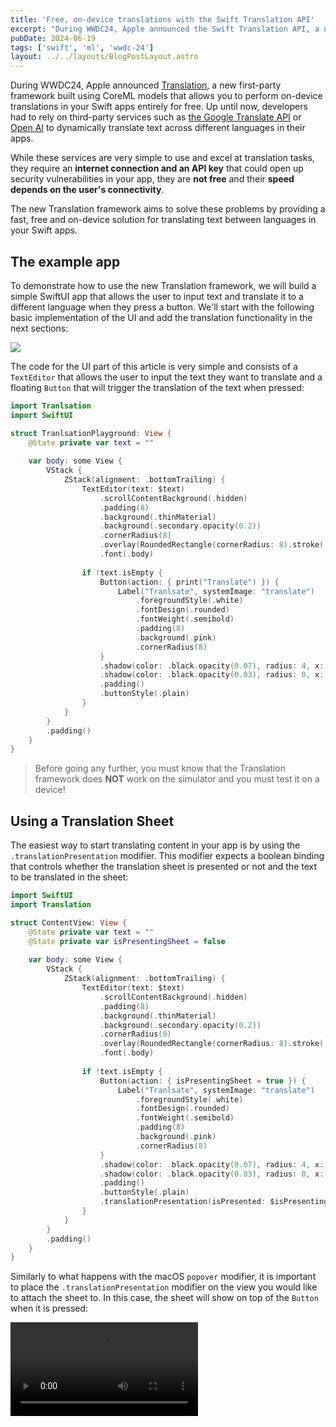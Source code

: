 ```yaml
---
title: 'Free, on-device translations with the Swift Translation API'
excerpt: "During WWDC24, Apple announced the Swift Translation API, a new framework that allows you to perform on-device translations in your Swift apps entirely for free. In this post, we'll take a look at all the different ways you can use the new API to translate text between languages in your apps."
pubDate: 2024-06-19
tags: ['swift', 'ml', 'wwdc-24']
layout: ../../layouts/BlogPostLayout.astro
---
```



During WWDC24, Apple announced [Translation](https://developer.apple.com/wwdc24/10117), a new first-party framework built using CoreML models that allows you to perform on-device translations in your Swift apps entirely for free. Up until now, developers had to rely on third-party services such as [the Google Translate API](https://cloud.google.com/translate) or [Open AI](https://openai.com/index/openai-api) to dynamically translate text across different languages in their apps.

While these services are very simple to use and excel at translation tasks, they require an **internet connection and an API key** that could open up security vulnerabilities in your app, they are **not free** and their **speed depends on the user's connectivity**. 

The new Translation framework aims to solve these problems by providing a fast, free and on-device solution for translating text between languages in your Swift apps.

## The example app

To demonstrate how to use the new Translation framework, we will build a simple SwiftUI app that allows the user to input text and translate it to a different language when they press a button. We'll start with the following basic implementation of the UI and add the translation functionality in the next sections:

![](/assets/posts/swift-translation-api/ui.webp)

The code for the UI part of this article is very simple and consists of a `TextEditor` that allows the user to input the text they want to translate and a floating `Button` that will trigger the translation of the text when pressed:

```swift:TranlsationPlayground.swift
import Tranlsation
import SwiftUI

struct TranlsationPlayground: View {
    @State private var text = ""
    
    var body: some View {
        VStack {
            ZStack(alignment: .bottomTrailing) {
                TextEditor(text: $text)
                    .scrollContentBackground(.hidden)
                    .padding(8)
                    .background(.thinMaterial)
                    .background(.secondary.opacity(0.2))
                    .cornerRadius(8)
                    .overlay(RoundedRectangle(cornerRadius: 8).stroke(.secondary, lineWidth: 2))
                    .font(.body)
                
                if !text.isEmpty {
                    Button(action: { print("Translate") }) {
                        Label("Tranlsate", systemImage: "translate")
                            .foregroundStyle(.white)
                            .fontDesign(.rounded)
                            .fontWeight(.semibold)
                            .padding(8)
                            .background(.pink)
                            .cornerRadius(8)
                    }
                    .shadow(color: .black.opacity(0.07), radius: 4, x: 0, y: 2)
                    .shadow(color: .black.opacity(0.03), radius: 0, x: 0, y: 2)
                    .padding()
                    .buttonStyle(.plain)
                }
            }
        }
        .padding()
    }
}
```

> Before going any further, you must know that the Translation framework does **NOT** work on the simulator and you must test it on a device! 

## Using a Translation Sheet

The easiest way to start translating content in your app is by using the `.translationPresentation` modifier. This modifier expects a boolean binding that controls whether the translation sheet is presented or not and the text to be translated in the sheet:

```swift:TranlsationPlayground.swift
import SwiftUI
import Translation

struct ContentView: View {
    @State private var text = ""
    @State private var isPresentingSheet = false
    
    var body: some View {
        VStack {
            ZStack(alignment: .bottomTrailing) {
                TextEditor(text: $text)
                    .scrollContentBackground(.hidden)
                    .padding(8)
                    .background(.thinMaterial)
                    .background(.secondary.opacity(0.2))
                    .cornerRadius(8)
                    .overlay(RoundedRectangle(cornerRadius: 8).stroke(.secondary, lineWidth: 2))
                    .font(.body)
                
                if !text.isEmpty {
                    Button(action: { isPresentingSheet = true }) {
                        Label("Tranlsate", systemImage: "translate")
                            .foregroundStyle(.white)
                            .fontDesign(.rounded)
                            .fontWeight(.semibold)
                            .padding(8)
                            .background(.pink)
                            .cornerRadius(8)
                    }
                    .shadow(color: .black.opacity(0.07), radius: 4, x: 0, y: 2)
                    .shadow(color: .black.opacity(0.03), radius: 0, x: 0, y: 2)
                    .padding()
                    .buttonStyle(.plain)
                    .translationPresentation(isPresented: $isPresentingSheet, text: text)
                }
            }
        }
        .padding()
    }
}
```

Similarly to what happens with the macOS `popover` modifier, it is important to place the `.translationPresentation` modifier on the view you would like to attach the sheet to. In this case, the sheet will show on top of the `Button` when it is pressed:

<Video src="/assets/posts/swift-translation-api/sheet.mp4" />

## Using TranslationSessions

If you would like to perform translations in the background, limit the languages you can translate to or even customize the UI you present to your users when translating, you can use a `TranslationSession` instead. Contrary to what I initially thought, `TranslationSession` can not be initialized directly, an instance of it can only be retrieved from a SwiftUI view by performing the following steps:

1. Create a variable in your SwiftUI view that holds an optional `TranslationSession.Configuration?` instance.
2. Create an instance of `TranslationSession.Configuration` with the desired source and target language and assign it to the variable created in step 1.
3. Add a `.translationTask` modifier, pass it the configuration variable and the closure where you will receive the session instance whenever the configuration changes or is invalidated.

Let's see how this works in practice:

```swift:TranslationPlayground.swift
import SwiftUI
import Translation

struct ContentView: View {
    @State private var text = ""
    @State private var configuration: TranslationSession.Configuration?
    
    var body: some View {
        VStack {
            ZStack(alignment: .bottomTrailing) {
                TextEditor(text: $text)
                    .scrollContentBackground(.hidden)
                    .padding(8)
                    .background(.thinMaterial)
                    .background(.secondary.opacity(0.2))
                    .cornerRadius(8)
                    .overlay(RoundedRectangle(cornerRadius: 8).stroke(.secondary, lineWidth: 2))
                    .font(.body)
                
                if !text.isEmpty {
                    Button(action: {
                       if configuration == nil {
                           self.configuration = TranslationSession.Configuration(source: nil, target: Locale.Language(identifier: "nl"))
                       } else {
                           self.configuration?.invalidate()
                       }
                    }) {
                        Label("Tranlsate", systemImage: "translate")
                            .foregroundStyle(.white)
                            .fontDesign(.rounded)
                            .fontWeight(.semibold)
                            .padding(8)
                            .background(.pink)
                            .cornerRadius(8)
                    }
                    .shadow(color: .black.opacity(0.07), radius: 4, x: 0, y: 2)
                    .shadow(color: .black.opacity(0.03), radius: 0, x: 0, y: 2)
                    .padding()
                    .buttonStyle(.plain)
                }
            }
        }
        .translationTask(configuration) { session in
            // Use `session` here!   
        }
        .padding()
    }
}
```

### Language Availabality

Before we start translating text, I want to point out a few things that you need to know to make the best use of the `Translation` framework.

#### Language download

The Translation framework needs to have a local model for each language you want to translate to. If you translate to a language whose model is not found on the device, the framework will present a sheet that will allow the user to download such model:

<Video src="/assets/posts/swift-translation-api/download.mp4" />

If you know you are going to need a specific language, you can prompt the user to download it before doing any translations by using the `prepareTranslation` method on `TranslationSession`. This will take the source and target languages you want to translate from and to and will download the necessary models:

```swift:TranslationPlayground.swift
import SwiftUI
import Translation

struct ContentView: View {
    @State private var text = ""
    @State private var configuration: TranslationSession.Configuration?
    
    var body: some View {
        VStack {
            ZStack(alignment: .bottomTrailing) {
                TextEditor(text: $text)
                    .scrollContentBackground(.hidden)
                    .padding(8)
                    .background(.thinMaterial)
                    .background(.secondary.opacity(0.2))
                    .cornerRadius(8)
                    .overlay(RoundedRectangle(cornerRadius: 8).stroke(.secondary, lineWidth: 2))
                    .font(.body)
                
                Button(action: {
                   if configuration == nil {
                       self.configuration = TranslationSession.Configuration(
                        source: Locale.Language(languageCode: .spanish),
                        target: Locale.Language(languageCode: .dutch)
                       )
                   } else {
                       self.configuration?.invalidate()
                   }
                }) {
                    Label("Prepare translation", systemImage: "arrow.down.circle.fill")
                        .foregroundStyle(.white)
                        .fontDesign(.rounded)
                        .fontWeight(.semibold)
                        .padding(8)
                        .background(.gray)
                        .cornerRadius(8)
                }
                .shadow(color: .black.opacity(0.07), radius: 4, x: 0, y: 2)
                .shadow(color: .black.opacity(0.03), radius: 0, x: 0, y: 2)
                .padding()
                .buttonStyle(.plain)
            }
        }
        .translationTask(configuration) { session in
            do {
                try await session.prepareTranslation()
            } catch let error {
                print(error)
            }
        }
        .padding()
    }
}
```

You can also use an instance of the `LanguageAvailability` class to check if the models are present and the translation pairing is available for translation:

```swift:TranslationPlayground.swift
import SwiftUI
import Translation

struct ContentView: View {
    @State private var text = ""
    @State private var shouldDownloadModels = false
    @State private var configuration: TranslationSession.Configuration?
    private let languageAvailability = LanguageAvailability()
    
    var body: some View {
        VStack {
            ZStack(alignment: .bottomTrailing) {
                TextEditor(text: $text)
                    .scrollContentBackground(.hidden)
                    .padding(8)
                    .background(.thinMaterial)
                    .background(.secondary.opacity(0.2))
                    .cornerRadius(8)
                    .overlay(RoundedRectangle(cornerRadius: 8).stroke(.secondary, lineWidth: 2))
                    .font(.body)
                
                if shouldDownloadModels {
                    Button(action: {
                       if configuration == nil {
                           self.configuration = TranslationSession.Configuration(
                            source: Locale.Language(languageCode: .spanish),
                            target: Locale.Language(languageCode: .dutch)
                           )
                       } else {
                           self.configuration?.invalidate()
                       }
                    }) {
                        Label("Prepare translation", systemImage: "arrow.down.circle.fill")
                            .foregroundStyle(.white)
                            .fontDesign(.rounded)
                            .fontWeight(.semibold)
                            .padding(8)
                            .background(.gray)
                            .cornerRadius(8)
                    }
                    .shadow(color: .black.opacity(0.07), radius: 4, x: 0, y: 2)
                    .shadow(color: .black.opacity(0.03), radius: 0, x: 0, y: 2)
                    .padding()
                    .buttonStyle(.plain)
                }
            }
        }
        .task {
            let status = await languageAvailability.status(from: Locale.Language(languageCode: .spanish), to: Locale.Language(languageCode: .dutch))
            switch status {
            case .installed, .unsupported: shouldDownloadModels = false
            case .supported: shouldDownloadModels = true
            @unknown default: shouldDownloadModels = false
            }
        }
        .translationTask(configuration) { session in
            do {
                try await session.prepareTranslation()
            } catch let error {
                print(error)
            }
        }
        .padding()
    }
}
```

To manually remove and download language models, you can go to System Preferences > Language & Region > Translation Languages and select the languages you want to download or remove:

![](/assets/posts/swift-translation-api/preferences.webp)

#### Available languages

The new Translation framework has a limited number of languages that you can translate from and to. This list is the same that Apple's Translations app supports and that [Apple shared during this year's WWDC session on the topic](https://developer.apple.com/wwdc24/10117):

![](/assets/posts/swift-translation-api/available-languages.webp)

You can use the `LanguageAvailability` class to get the list of supported languages:

```swift:TranslationPlayground.swift
import SwiftUI
import Translation

struct ContentView: View {
    @State private var availableLanguages = [Locale.Language]()
    private let languageAvailability = LanguageAvailability()
    
    var body: some View {
        VStack {
            // ...
        }
        .task {
            self.availableLanguages = await languageAvailability.supportedLanguages
        }
        .padding()
    }
}
```

Using the same method that we used earlier to check if the models for a translation pairing were available, we can also check if the translation for a specific language pairing is supported:

```swift:TranslationPlayground.swift
import SwiftUI
import Translation

struct ContentView: View {
    private let languageAvailability = LanguageAvailability()
    
    var body: some View {
        VStack {
            // ...
        }
        .task {
            // .supported
            let spanishToDutch = await languageAvailability.status(from: Locale.Language(languageCode: .spanish), to: Locale.Language(languageCode: .dutch))
            // .unsupported
            let dutchToDutch = await languageAvailability.status(from: Locale.Language(languageCode: .dutch), to: Locale.Language(languageCode: .dutch))
        }
        .padding()
    }
}
```

The `.unsupported` case will usually come back as an error when you try to translate text between an unsupported language pair.

### One-to-one translations

Now that we know how to obtain an instance of `TranslationSession`, we can start using it to translate our text. Let's say that we always want `TranslationSession` to translate the text from any language to Dutch. 

All we need to do is to create a `TranslationSession.Configuration` instance when the translate button is pressed. In this configuration instance, we need to set the target language and the source language (if you set it to `nil`, the API will automatically detect the language from the text) and then pass it to the `.translationTask` modifier. Then, in the closure part of the `.translationTask` modifier, we can use the `session` instance to translate the text:

```swift:TranslationPlayground.swift
import SwiftUI
import Translation

struct ContentView: View {
    @State private var text = ""
    @State private var configuration: TranslationSession.Configuration?
    
    var body: some View {
        VStack {
            ZStack(alignment: .bottomTrailing) {
                TextEditor(text: $text)
                    .scrollContentBackground(.hidden)
                    .padding(8)
                    .background(.thinMaterial)
                    .background(.secondary.opacity(0.2))
                    .cornerRadius(8)
                    .overlay(RoundedRectangle(cornerRadius: 8).stroke(.secondary, lineWidth: 2))
                    .font(.body)
                
                if !text.isEmpty {
                    Button(action: {
                       if configuration == nil {
                           self.configuration = TranslationSession.Configuration(source: nil, target: Locale.Language(identifier: "nl"))
                       } else {
                           self.configuration?.invalidate()
                       }
                    }) {
                        Label("Tranlsate", systemImage: "translate")
                            .foregroundStyle(.white)
                            .fontDesign(.rounded)
                            .fontWeight(.semibold)
                            .padding(8)
                            .background(.pink)
                            .cornerRadius(8)
                    }
                    .shadow(color: .black.opacity(0.07), radius: 4, x: 0, y: 2)
                    .shadow(color: .black.opacity(0.03), radius: 0, x: 0, y: 2)
                    .padding()
                    .buttonStyle(.plain)
                }
            }
        }
        .translationTask(configuration) { session in
            do {
                let response = try await session.translate(text)
                self.text = response.targetText
            } catch let error {
                print(error)
            }
        }
        .padding()
    }
}
```

Now, when we run the application again, add some text and tap on the translate button, the text in the editor will automatically change to Dutch instead of showing the translation sheet:

<Video src="/assets/posts/swift-translation-api/one-to-one.mp4" />

### Many-to-one translations

Let's say our user does not want to use the same language for the whole text and wants to pick which language to use for each paragraph and still translate everything when tapping on the translate button. We can make different requests to the `TranslationSession` instance and get the translated text for each paragraph:

```swift:TranslationPlayground.swift
import SwiftUI
import Translation

struct ContentView: View {
    @State private var text = ""
    @State private var configuration: TranslationSession.Configuration?
    
    var body: some View {
        VStack {
            ZStack(alignment: .bottomTrailing) {
                TextEditor(text: $text)
                    .scrollContentBackground(.hidden)
                    .padding(8)
                    .background(.thinMaterial)
                    .background(.secondary.opacity(0.2))
                    .cornerRadius(8)
                    .overlay(RoundedRectangle(cornerRadius: 8).stroke(.secondary, lineWidth: 2))
                    .font(.body)
                
                if !text.isEmpty {
                    Button(action: {
                       if configuration == nil {
                           self.configuration = TranslationSession.Configuration(source: nil, target: Locale.Language(identifier: "nl"))
                       } else {
                           self.configuration?.invalidate()
                       }
                    }) {
                        Label("Tranlsate", systemImage: "translate")
                            .foregroundStyle(.white)
                            .fontDesign(.rounded)
                            .fontWeight(.semibold)
                            .padding(8)
                            .background(.pink)
                            .cornerRadius(8)
                    }
                    .shadow(color: .black.opacity(0.07), radius: 4, x: 0, y: 2)
                    .shadow(color: .black.opacity(0.03), radius: 0, x: 0, y: 2)
                    .padding()
                    .buttonStyle(.plain)
                }
            }
        }
        .translationTask(configuration) { session in
            do {
                let paragraphs = text.components(separatedBy: .newlines).filter { !$0.isEmpty }
                var output = ""
                for paragraph in paragraphs {
                    let response = try await session.translate(paragraph)
                    if !response.targetText.isEmpty {
                        output += response.targetText + "\n\n"
                    }
                }
                self.text = output
            } catch let error {
                print(error)
            }
        }
        .padding()
    }
}
```

When we run the application again, we can see that the result is the same, but we have now translated many languages into one:

<Video src="/assets/posts/swift-translation-api/many-to-one.mp4" />


### Batch translations

There are certain situations where translating all your text at once might not be suitable for the needs of your application. For instance, you might want to break up a long text into smaller chunks and translate them one by one or you might want to translate a list of items and keep each of them separate from each other. 

The `TranslationSession` API supports this use case and allows you to send translation requests in batches rather than having to translate all your text in one go:

```swift:TranslationPlayground.swift
import SwiftUI
import Translation

struct ContentView: View {
    @State private var text = ""
    @State private var configuration: TranslationSession.Configuration?
    
    var body: some View {
        VStack {
            ZStack(alignment: .bottomTrailing) {
                TextEditor(text: $text)
                    .scrollContentBackground(.hidden)
                    .padding(8)
                    .background(.thinMaterial)
                    .background(.secondary.opacity(0.2))
                    .cornerRadius(8)
                    .overlay(RoundedRectangle(cornerRadius: 8).stroke(.secondary, lineWidth: 2))
                    .font(.body)
                
                if !text.isEmpty {
                    Button(action: {
                       if configuration == nil {
                           self.configuration = TranslationSession.Configuration(source: nil, target: Locale.Language(identifier: "nl"))
                       } else {
                           self.configuration?.invalidate()
                       }
                    }) {
                        Label("Tranlsate", systemImage: "translate")
                            .foregroundStyle(.white)
                            .fontDesign(.rounded)
                            .fontWeight(.semibold)
                            .padding(8)
                            .background(.pink)
                            .cornerRadius(8)
                    }
                    .shadow(color: .black.opacity(0.07), radius: 4, x: 0, y: 2)
                    .shadow(color: .black.opacity(0.03), radius: 0, x: 0, y: 2)
                    .padding()
                    .buttonStyle(.plain)
                }
            }
        }
        .translationTask(configuration) { session in
            do {
                let requests = text
                    .components(separatedBy: .newlines)
                    .filter { !$0.isEmpty }
                    .enumerated()
                    .map { TranslationSession.Request(sourceText: $1, clientIdentifier: "paragraph_\($0)") }                
                    let stream = session.translate(batch: requests)
                var output = ""
                for try await response in stream {
                    if !response.targetText.isEmpty {
                        output += response.targetText + "\n\n"
                    }
                }
                self.text = output
            } catch let error {
                print(error.localizedDescription)
            }
        }
        .padding()
    }
}
```

While there is an API that allows you to synchronously wait until all batches are completed, I prefer using the API in the snippet above as it returns an `AsyncSequence` that you can then use to iterate over the translated strings as they come back. 

This is very useful when you are translating a large number of strings and you want to update your UI as soon as a translation is available. When using this API, make sure you set the `clientIdentifier` property of each `TranslationSession.Request` instance to a unique value so that you can identify the translated strings when they are returned by the API.

You must also know that you **can't mix languages in the same batch**, so if you are translating from English to Dutch, you can't have a string in English and another in Spanish in the same batch. You must use separate batches for each language.

If we now run the application again, we can see that the result is the same, but we have translated the text in batches instead of all at once:

<Video src="/assets/posts/swift-translation-api/one-to-one.mp4" />

### One to many translations

Let's now get into more complex (and fun 😅) use cases. Let's say you have some text that you want to translate to multiple languages. Unfortunately, and as far as I know, the SDK does not support this out-of-the-box as **a session can only have a single configuration** and **configurations can only have a single target language to translate to**. 

I came up with a workaround that, given a list of languages to translate to, modifies the configuration of the session after translating each language to target the next one in the list. This causes the block in the `.translationTask` to re-run and translate the next language. While this seems hacky and not very efficient, it is the only way I could find to handle this use case: 

```swift:TranslationPlayground.swift
import SwiftUI
import Translation

struct ContentView: View {
    @State private var text = ""
    @State private var configuration: TranslationSession.Configuration?
    @State private var availableLanguages = [Locale.Language]()
    private let languageAvailability = LanguageAvailability()
    
    var body: some View {
        VStack {
            ZStack(alignment: .bottomTrailing) {
                TextEditor(text: $text)
                    .scrollContentBackground(.hidden)
                    .padding(8)
                    .background(.thinMaterial)
                    .background(.secondary.opacity(0.2))
                    .cornerRadius(8)
                    .overlay(RoundedRectangle(cornerRadius: 8).stroke(.secondary, lineWidth: 2))
                    .font(.body)
                
                if !text.isEmpty && !availableLanguages.isEmpty {
                    Button(action: {
                        if configuration == nil {
                            self.configuration = TranslationSession.Configuration(source: nil, target: availableLanguages[0])
                        } else {
                            self.configuration?.target = availableLanguages[0]
                            self.configuration?.invalidate()
                        }
                    }) {
                        Label("Tranlsate", systemImage: "translate")
                            .foregroundStyle(.white)
                            .fontDesign(.rounded)
                            .fontWeight(.semibold)
                            .padding(8)
                            .background(.pink)
                            .cornerRadius(8)
                    }
                    .shadow(color: .black.opacity(0.07), radius: 4, x: 0, y: 2)
                    .shadow(color: .black.opacity(0.03), radius: 0, x: 0, y: 2)
                    .padding()
                    .buttonStyle(.plain)
                }
            }
        }
        .task {
            availableLanguages = await languageAvailability.supportedLanguages
        }
        .padding()
        .translationTask(configuration) { session in
            do {
                let textToTranslate = text.split(separator: "\n\n---").first.map(String.init) ?? text
                let translationResponse = try await session.translate(textToTranslate)
                self.text += "\n\n---\n\n\(translationResponse.targetText)"
            } catch let error {
                print(error)
            }
            
            if let targetLanguage = session.targetLanguage,
               let currentIndex = availableLanguages.firstIndex(of: targetLanguage),
               currentIndex < (availableLanguages.count - 1) {
                configuration?.target = availableLanguages[currentIndex + 1]
                configuration?.invalidate()
            }
        }
    }
}
```

When we run the app, the user can now translate the text to multiple languages by pressing the translate button:

<Video src="/assets/posts/swift-translation-api/one-to-many.mp4" />

> This is a use case that I looked into specifically for [Helm](https://helm-app.com) as we offer App Store Connect content translation from the base language to all other supported localizations.

## Conclusion

I am super excited to see where developers will take the new Translation framework and how it helps them bring their apps to more users around the world. Despite the fact that the API is extremely powerful and works very well, I think it is still missing a few features and has a few bugs that need to be solved for me to fully migrate to it:

- **FB13972311**: The download language model window's minimum size is too small and resizing is glitchy.
- **FB13972356**: The ability to specify multiple target languages in a single session. This would allow me to translate text to multiple languages at once, instead of having to change the configuration for each language.
- **FB13972396**: The ability to create a session outside of a view. This would help me switch between different translation services and remove logic from the view layer.
- **FB13972419**: More languages available for translation. While the list of supported languages is already quite extensive, there are still some languages that are not supported that I would like to see added.
- **FB13972456**: The ability to pass other parameters to further control the translation process such as character limitation.

Going forward, I will continue updating this article as new beta versions of Xcode are released and keep you all updated with what's new in the framework.
